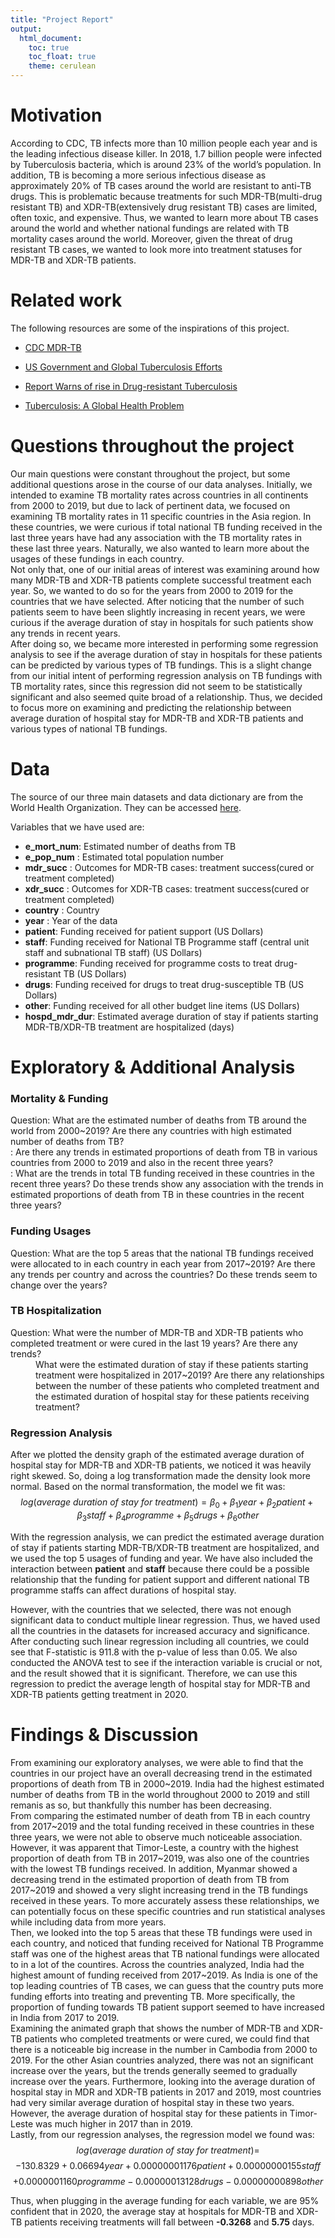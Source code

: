 ```yaml
---
title: "Project Report"
output: 
  html_document:
    toc: true
    toc_float: true
    theme: cerulean
---
```


# Motivation

  According to CDC, TB infects more than 10 million people each year and is the leading infectious disease killer. In 2018, 1.7 billion people were infected by Tuberculosis bacteria, which is around 23% of the world's population. In addition, TB is becoming a more serious infectious disease as 
approximately 20% of TB cases around the world are resistant to anti-TB drugs. This is problematic because treatments for such MDR-TB(multi-drug resistant TB) and XDR-TB(extensively drug resistant TB) cases are limited, often toxic, and expensive. Thus, we wanted to learn more about TB cases around the world and whether national fundings are related with TB mortality cases around the world. Moreover, given the threat of drug resistant TB cases, we wanted to look more into treatment statuses for MDR-TB and XDR-TB patients. 


# Related work

The following resources are some of the inspirations of this project. 

* [CDC MDR-TB](https://www.cdc.gov/tb/publications/factsheets/drtb/mdrtb.htm)

* [US Government and Global Tuberculosis Efforts](https://www.kff.org/global-health-policy/fact-sheet/the-u-s-government-and-global-tuberculosis-efforts/)

* [Report Warns of rise in Drug-resistant Tuberculosis](https://www.cidrap.umn.edu/news-perspective/2017/03/report-warns-rise-drug-resistant-tuberculosis)

* [Tuberculosis: A Global Health Problem](https://www.ncbi.nlm.nih.gov/pmc/articles/PMC2980871/pdf/jhpn0028-0111.pdf)


# Questions throughout the project

  Our main questions were constant throughout the project, but some additional questions arose in the course of our data analyses. Initially, we intended to examine TB mortality rates across countries in all continents from 2000 to 2019, but due to lack of pertinent data, we focused on examining TB mortality rates in 11 specific countries in the Asia region. In these countries, we were curious if total national TB funding received in the last three years have had any association with the TB mortality rates in these last three years. Naturally, we also wanted to learn more about the usages of these fundings in each country. <br/>
  Not only that, one of our initial areas of interest was examining around how many MDR-TB and XDR-TB patients complete successful treatment each year. So, we wanted to do so for the years from 2000 to 2019 for the countries that we have selected. After noticing that the number of such patients seem to have been slightly increasing in recent years, we were curious if the average duration of stay in hospitals for such patients show any trends in recent years. <br/>
  After doing so, we became more interested in performing some regression analysis to see if the average duration of stay in hospitals for these patients can be predicted by various types of TB fundings. This is a slight change from our initial intent of performing regression analysis on TB fundings with TB mortality rates, since this regression did not seem to be statistically significant and also seemed quite broad of a relationship. Thus, we decided to focus more on examining and predicting the relationship between average duration of hospital stay for MDR-TB and XDR-TB patients and various types of national TB fundings. 

# Data

The source of our three main datasets and data dictionary are from the World Health Organization. 
They can be accessed [here](https://www.who.int/teams/global-tuberculosis-programme/data).

Variables that we have used are:

* **e_mort_num**: Estimated number of deaths from TB
* **e_pop_num** : Estimated total population number
* **mdr_succ** : Outcomes for MDR-TB cases: treatment success(cured or treatment completed)
* **xdr_succ** : Outcomes for XDR-TB cases: treatment success(cured or treatment completed)
* **country** : Country
* **year** : Year of the data
* **patient**: Funding received for patient support (US Dollars)
* **staff**: Funding received for National TB Programme staff (central unit staff and subnational TB staff)  (US Dollars)
* **programme**: Funding received for programme costs to treat drug-resistant TB (US Dollars)
* **drugs**: Funding received for drugs to treat drug-susceptible TB (US Dollars)
* **other**: Funding received for all other budget line items (US Dollars)
* **hospd_mdr_dur**: Estimated average duration of stay if patients starting MDR-TB/XDR-TB treatment are hospitalized (days)


# Exploratory & Additional Analysis
### Mortality & Funding 
Question: What are the estimated number of deaths from TB around the world from 2000~2019?
          Are there any countries with high estimated number of deaths from TB? <br/>
        : Are there any trends in estimated proportions of death from TB in various countries
          from 2000 to 2019 and also in the recent three years?<br/>
        : What are the trends in total TB funding received in these countries in the recent
          three years? Do these trends show any association with the trends in estimated
          proportions of death from TB in these countries in the recent three years? 

### Funding Usages
Question: What are the top 5 areas that the national TB fundings received were allocated to in each country in each year from 2017~2019? Are there any trends per country and across the countries? Do these trends seem to change over the years? 

### TB Hospitalization
Question: What were the number of MDR-TB and XDR-TB patients who completed treatment or were cured in the last 19 years? Are there any trends? <br/>
: What were the estimated duration of stay if these patients starting treatment were hospitalized in 2017~2019? Are there any relationships between the number of these patients who completed treatment and the estimated duration of hospital stay for these patients receiving treatment? 

### Regression Analysis
After we plotted the density graph of the estimated average duration of hospital stay for MDR-TB and XDR-TB patients, we noticed it was heavily right skewed. So, doing a log transformation made the density look more normal. 
Based on the normal transformation, the model we fit was:
$$log(average\ duration\ of\ stay\ for\ treatment) = \beta_0 + \beta_1 year + \beta_2 patient  + \beta_3 staff + \beta_4 programme + \beta_5 drugs + \beta_6 other$$

With the regression analysis, we can predict the estimated average duration of stay if patients starting MDR-TB/XDR-TB treatment are hospitalized, and we used the top 5 usages of funding and year. We have also included the interaction between **patient** and **staff** because there could be a possible relationship that the funding for patient support and different national TB programme staffs can affect durations of hospital stay.

However, with the countries that we selected, there was not enough significant data to conduct multiple linear regression.
Thus, we haved used all the countries in the datasets for increased accuracy and significance. After conducting such linear regression including all countries, we could see that F-statistic is 911.8 with the p-value of less than 0.05.
We also conducted the ANOVA test to see if the interaction variable is crucial or not, and the result showed that it is significant.
Therefore, we can use this regression to predict the average length of hospital stay for MDR-TB and XDR-TB patients getting treatment in 2020.

# Findings & Discussion
  From examining our exploratory analyses, we were able to find that the countries in our project have an overall decreasing trend in the estimated proportions of death from TB in 2000~2019. 
India had the highest estimated number of deaths from TB in the world throughout 2000 to 2019 and still remanis as so, but thankfully this number has been decreasing. <br/>    From comparing the estimated number of death from TB in each country from 2017~2019 and the total funding received in these countries in these three years, we were not able to observe much noticeable association. However, it was apparent that Timor-Leste, a country with the highest proportion of death from TB in 2017~2019, was also one of the countries with the lowest TB fundings received. In addition, Myanmar showed a decreasing trend in the estimated proportion of death from TB from 2017~2019 and showed a very slight increasing trend in the TB fundings received in these years. To more accurately assess these relationships, we can potentially focus on these specific countries and run statistical analyses while including data from more years. <br/>
  Then, we looked into the top 5 areas that these TB fundings were used in each country, and noticed that funding received for National TB Programme staff was one of the highest areas that TB national fundings were allocated to in a lot of the countires. Across the countries analyzed, India had the highest amount of funding received from 2017~2019. As India is one of the top leading countries of TB cases, we can guess that the country puts more funding efforts into treating and preventing TB. More specifically, the proportion of funding towards TB patient support seemed to have increased in India from 2017 to 2019. <br/>
  Examining the animated graph that shows the number of MDR-TB and XDR-TB patients who completed treatments or were cured, we could find that there is a noticeable big increase in the number in Cambodia from 2000 to 2019. For the other Asian countries analyzed, there was not an significant increase over the years, but the trends generally seemed to gradually increase over the years. Furthermore, looking into the average duration of hospital stay in MDR and XDR-TB patients in 2017 and 2019, most countries had very similar average duration of hospital stay in these two years. However, the average duration of hospital stay for these patients in Timor-Leste was much higher in 2017 than in 2019. <br/>
Lastly, from our regression analyses, the regression model we found was:
$$log(average\ duration\ of\ stay\ for\ treatment) = $$
$$- 130.8329 + 0.06694 year + 0.00000001176 patient  + 0.00000000155 staff $$
$$+ 0.0000001160 programme - 0.00000013128 drugs - 0.00000000898 other$$

Thus, when plugging in the average funding for each variable, we are  95% confident that in 2020, the average stay at hospitals for MDR-TB and XDR-TB patients receiving treatments will fall between **-0.3268** and **5.75** days.
